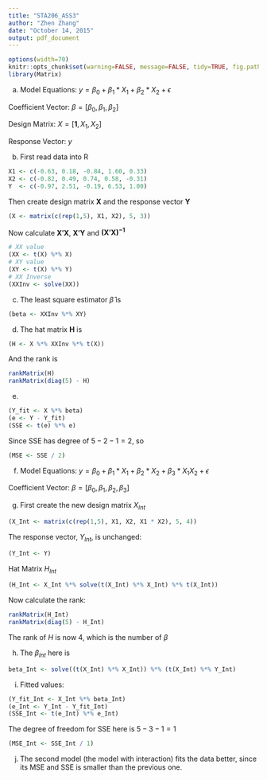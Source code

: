 ```yaml
---
title: "STA206_ASS3"
author: "Zhen Zhang"
date: "October 14, 2015"
output: pdf_document
---
```


```r
options(width=70)
knitr::opts_chunk$set(warning=FALSE, message=FALSE, tidy=TRUE, fig.path='Figs/')
library(Matrix)
```

(a) Model Equations: $y = \beta_{0} + \beta_{1} * X_1 + \beta_{2} * X_2 + \epsilon$

Coefficient Vector: $\beta = [\beta_0, \beta_1, \beta_2]$

Design Matrix: $X = [\mathbf{1}, X_1, X_2]$

Response Vector: $y$

(b) First read data into R

```r
X1 <- c(-0.63, 0.18, -0.84, 1.60, 0.33)
X2 <- c(-0.82, 0.49, 0.74, 0.58, -0.31)
Y  <- c(-0.97, 2.51, -0.19, 6.53, 1.00)
```

Then create design matrix $\mathbf{X}$ and the response vector $\mathbf{Y}$

```r
(X <- matrix(c(rep(1,5), X1, X2), 5, 3))
```

Now calculate $\mathbf{X'X}$, $\mathbf{X'Y}$ and $\mathbf{(X'X)^{-1}}$

```r
# XX value
(XX <- t(X) %*% X)
# XY value
(XY <- t(X) %*% Y)
# XX Inverse
(XXInv <- solve(XX))
```

(c) The least square estimator $\hat{\beta}$ is

```r
(beta <- XXInv %*% XY)
```

(d) The hat matrix $\mathbf{H}$ is

```r
(H <- X %*% XXInv %*% t(X))
```

And the rank is

```r
rankMatrix(H)
rankMatrix(diag(5) - H)
```

(e)

```r
(Y_fit <- X %*% beta)
(e <- Y - Y_fit)
(SSE <- t(e) %*% e)
```

Since SSE has degree of $5-2-1 = 2$, so

```r
(MSE <- SSE / 2)
```

(f) Model Equations: $y = \beta_{0} + \beta_{1} * X_1 + \beta_{2} * X_2 + \beta_3 * X_1X_2 + \epsilon$

Coefficient Vector: $\beta = [\beta_0, \beta_1, \beta_2, \beta_3]$

(g) First create the new design matrix $X_{Int}$

```r
(X_Int <- matrix(c(rep(1,5), X1, X2, X1 * X2), 5, 4))
```

The response vector, $Y_{Int}$, is unchanged:

```r
(Y_Int <- Y)
```

Hat Matrix $H_{Int}$

```r
(H_Int <- X_Int %*% solve(t(X_Int) %*% X_Int) %*% t(X_Int))
```

Now calculate the rank:

```r
rankMatrix(H_Int)
rankMatrix(diag(5) - H_Int)
```

The rank of $H$ is now 4, which is the number of $\beta$

(h) The $\beta_{Int}$ here is

```r
beta_Int <- solve((t(X_Int) %*% X_Int)) %*% (t(X_Int) %*% Y_Int)
```

(i) Fitted values:

```r
(Y_fit_Int <- X_Int %*% beta_Int)
(e_Int <- Y_Int - Y_fit_Int)
(SSE_Int <- t(e_Int) %*% e_Int)
```

The degree of freedom for SSE here is $5-3-1 = 1$

```r
(MSE_Int <- SSE_Int / 1)
```

(j) The second model (the model with interaction) fits the data better, since its MSE and SSE is smaller than the previous one.